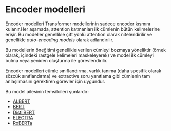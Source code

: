 # Encoder modelleri

<Youtube id="MUqNwgPjJvQ" />

Encoder modelleri Transformer modellerinin sadece encoder kısmını kulanır.Her aşamada, attention katmanları ilk cümlenin bütün kelimelerine erişir. Bu modeller genellikle çift yönlü attention olarak nitelendirilir ve genellikle *auto-encoding models* olarak adlandırılır.

Bu modellerin öneğitimi genellikle verilen cümleyi bozmaya yöneliktir (örnek olarak, içindeki rastgele kelimeleri maskeleyerek) ve model ilk cümleyi bulma veya yeniden oluşturma ile görevlendirilir.

Encoder modelleri cümle sınıflandırma, varlık tanıma (daha spesifik olarak sözcük sınıflandırma) ve extractive soru yanıtlama gibi cümlenin tam anlaşılmasını gerektiren görevler için uygundur.


Bu model ailesinin temsilcileri şunlardır:

- [ALBERT](https://huggingface.co/transformers/model_doc/albert.html)
- [BERT](https://huggingface.co/transformers/model_doc/bert.html)
- [DistilBERT](https://huggingface.co/transformers/model_doc/distilbert.html)
- [ELECTRA](https://huggingface.co/transformers/model_doc/electra.html)
- [RoBERTa](https://huggingface.co/transformers/model_doc/roberta.html)
